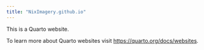 ```yaml
---
title: "NixImagery.github.io"
---
```


This is a Quarto website.

To learn more about Quarto websites visit <https://quarto.org/docs/websites>.
